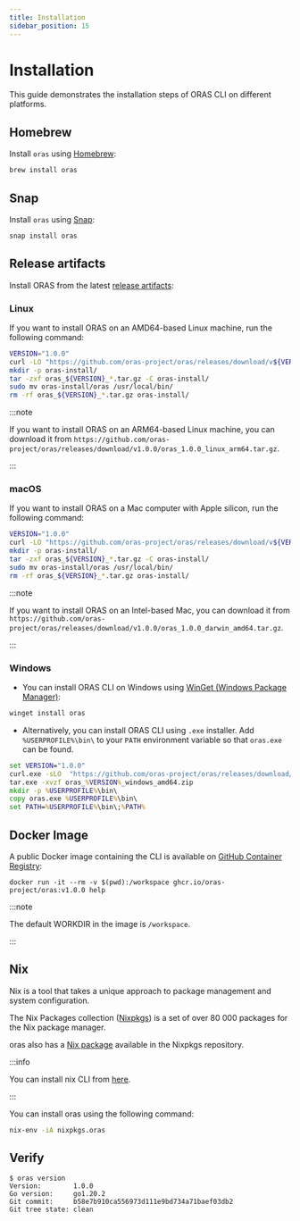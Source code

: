 ```yaml
---
title: Installation
sidebar_position: 15
---
```


# Installation

This guide demonstrates the installation steps of ORAS CLI on different platforms.

## Homebrew

Install `oras` using [Homebrew](https://brew.sh/):

```bash
brew install oras
```

## Snap

Install `oras` using [Snap](https://snapcraft.io/store):

```bash
snap install oras
```

## Release artifacts

Install ORAS from the latest [release artifacts](https://github.com/oras-project/oras/releases):

### Linux

If you want to install ORAS on an AMD64-based Linux machine, run the following command:

```bash
VERSION="1.0.0"
curl -LO "https://github.com/oras-project/oras/releases/download/v${VERSION}/oras_${VERSION}_linux_amd64.tar.gz"
mkdir -p oras-install/
tar -zxf oras_${VERSION}_*.tar.gz -C oras-install/
sudo mv oras-install/oras /usr/local/bin/
rm -rf oras_${VERSION}_*.tar.gz oras-install/
```
:::note

If you want to install ORAS on an ARM64-based Linux machine, you can download it from `https://github.com/oras-project/oras/releases/download/v1.0.0/oras_1.0.0_linux_arm64.tar.gz`.

:::

### macOS

If you want to install ORAS on a Mac computer with Apple silicon, run the following command:

```bash
VERSION="1.0.0"
curl -LO "https://github.com/oras-project/oras/releases/download/v${VERSION}/oras_${VERSION}_darwin_arm64.tar.gz"
mkdir -p oras-install/
tar -zxf oras_${VERSION}_*.tar.gz -C oras-install/
sudo mv oras-install/oras /usr/local/bin/
rm -rf oras_${VERSION}_*.tar.gz oras-install/
```
:::note

If you want to install ORAS on an Intel-based Mac, you can download it from `https://github.com/oras-project/oras/releases/download/v1.0.0/oras_1.0.0_darwin_amd64.tar.gz`.

:::

### Windows

- You can install ORAS CLI on Windows using [WinGet (Windows Package Manager)](https://github.com/microsoft/winget-pkgs):

```bash
winget install oras
```

- Alternatively, you can install ORAS CLI using `.exe` installer. Add `%USERPROFILE%\bin\` to your `PATH` environment variable so that `oras.exe` can be found.

```cmd
set VERSION="1.0.0"
curl.exe -sLO  "https://github.com/oras-project/oras/releases/download/v%VERSION%/oras_%VERSION%_windows_amd64.zip"
tar.exe -xvzf oras_%VERSION%_windows_amd64.zip
mkdir -p %USERPROFILE%\bin\
copy oras.exe %USERPROFILE%\bin\
set PATH=%USERPROFILE%\bin\;%PATH%
```

## Docker Image

A public Docker image containing the CLI is available on [GitHub Container Registry](https://github.com/orgs/oras-project/packages/container/package/oras):

```
docker run -it --rm -v $(pwd):/workspace ghcr.io/oras-project/oras:v1.0.0 help
```
:::note

The default WORKDIR in the image is `/workspace`.

:::

## Nix

Nix is a tool that takes a unique approach to package management and system configuration.

The Nix Packages collection ([Nixpkgs](https://github.com/NixOS/nixpkgs)) is a set of over 80 000 packages for the Nix package manager.

oras also has a [Nix package](https://github.com/NixOS/nixpkgs/blob/master/pkgs/development/tools/oras/default.nix) available in the Nixpkgs repository.
 
:::info

You can install nix CLI from [here](https://nixos.org/download.html).

:::

You can install oras using the following command:

```bash
nix-env -iA nixpkgs.oras
```

## Verify

```shell
$ oras version
Version:        1.0.0
Go version:     go1.20.2
Git commit:     b58e7b910ca556973d111e9bd734a71baef03db2
Git tree state: clean
```